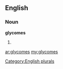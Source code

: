 ==English==

===Noun===
'''glycomes'''

# {{plural of|[[glycome]]}}

[[Category:English plurals]]

[[ar:glycomes]]
[[my:glycomes]]